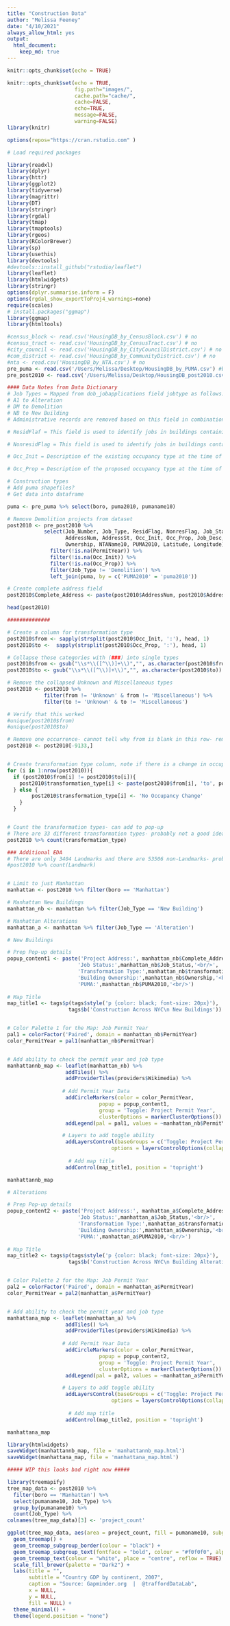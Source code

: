 ```yaml
---
title: "Construction Data"
author: "Melissa Feeney"
date: "4/10/2021"
always_allow_html: yes
output: 
  html_document:
    keep_md: true
---
```




```r
knitr::opts_chunk$set(echo = TRUE)

knitr::opts_chunk$set(echo = TRUE,
                      fig.path="images/",
                      cache.path="cache/",
                      cache=FALSE,
                      echo=TRUE,
                      message=FALSE,
                      warning=FALSE) 
library(knitr)

options(repos="https://cran.rstudio.com" )
```


```r
# Load required packages

library(readxl)
library(dplyr)
library(httr)
library(ggplot2)
library(tidyverse)
library(magrittr)
library(DT)
library(stringr)
library(rgdal)
library(tmap)
library(tmaptools)
library(rgeos)
library(RColorBrewer)
library(sp)
library(usethis)
library(devtools)
#devtools::install_github("rstudio/leaflet")
library(leaflet)
library(htmlwidgets)
library(stringr)
options(dplyr.summarise.inform = F)
options(rgdal_show_exportToProj4_warnings=none)
require(scales)
# install.packages("ggmap")
library(ggmap)
library(htmltools)
```

```r

#census_block <- read.csv('HousingDB_by_CensusBlock.csv') # no
#census_tract <- read.csv('HousingDB_by_CensusTract.csv') # no
#city_council <- read.csv('HousingDB_by_CityCouncilDistrict.csv') # no
#com_district <- read.csv('HousingDB_by_CommunityDistrict.csv') # no
#nta <- read.csv('HousingDB_by_NTA.csv') # no
pre_puma <- read.csv('/Users/Melissa/Desktop/HousingDB_by_PUMA.csv') #by puma
pre_post2010 <- read.csv('/Users/Melissa/Desktop/HousingDB_post2010.csv') # detailed

#### Data Notes from Data Dictionary
# Job Types = Mapped from dob_jobapplications field jobtype as follows:
# A1 to Alteration
# DM to Demolition
# NB to New Building
# Administrative records are removed based on this field in combination with job_description.

# ResidFlaf = This field is used to identify jobs in buildings containing residential uses. A value of "residential" indicates that the job affects residential units in some way through new construction, alteration, or demolition. Only those jobs with a value of "residential" are included in the housing database. Manual research was conducted at DCP to help ensure that all work on buildings with residences receive this flag, though some records may remain misclassified.

# NonresidFlag = This field is used to identify jobs in buildings containing non-residential uses. A value of "non-residential" indicates that the job affects some use type beyond residential, including commercial, industrial, or community facility uses. Mixed-use buildings will have values in both the Resid_Flag and Nonresid_Flag, since they contain both residential and nonresidential uses, but having flags in both of those columns does not necessarily mean that it is a mixed-use development since the flags do not distinguish between the initial and proposed uses in the building.

# Occ_Init = Description of the existing occupancy type at the time of the job application. This indicates what a site was used for before the proposed job. It is a more descriptive recode of the occupancy code that the applicant submitted to DOB as the initial occupancy type of the building. Note that the applicant may only choose one occupancy code, even in a building containing multiple uses, so this code is only able to describe one of many possible uses.

# Occ_Prop = Description of the proposed occupancy type at the time of the job application. This indicates what a site will be used for after the proposed job is complete. It is a more descriptive recode of the occupancy code that the applicant submitted to DOB as the proposed occupancy type of the building. Note that the applicant may only choose one occupancy code, even in a building containing multiple uses, so this code is only able to describe one of many possible uses.
```


```r
# Construction types
# Add puma shapefiles?
# Get data into dataframe

puma <- pre_puma %>% select(boro, puma2010, pumaname10)

# Remove Demolition projects from dataset
post2010 <- pre_post2010 %>% 
            select(Job_Number, Job_Type, ResidFlag, NonresFlag, Job_Status, PermitYear, Boro, 
                   AddressNum, AddressSt, Occ_Init, Occ_Prop, Job_Desc, 
                   Ownership, NTAName10, PUMA2010, Latitude, Longitude) %>%
              filter(!is.na(PermitYear)) %>%
              filter(!is.na(Occ_Init)) %>%
              filter(!is.na(Occ_Prop)) %>%
              filter(Job_Type != 'Demolition') %>%
              left_join(puma, by = c('PUMA2010' = 'puma2010'))

# Create complete address field
post2010$Complete_Address <- paste(post2010$AddressNum, post2010$AddressSt)

head(post2010)

##############
```
```r
# Create a column for transformation type
post2010$from <- sapply(strsplit(post2010$Occ_Init, ':'), head, 1)
post2010$to <-  sapply(strsplit(post2010$Occ_Prop, ':'), head, 1)

# Collapse those categories with (###) into single types
post2010$from <- gsub("\\s*\\([^\\)]+\\)","", as.character(post2010$from))
post2010$to <- gsub("\\s*\\([^\\)]+\\)","", as.character(post2010$to))

# Remove the collapsed Unknown and Miscellaneous types
post2010 <- post2010 %>%
            filter(from != 'Unknown' & from != 'Miscellaneous') %>%
            filter(to != 'Unknown' & to != 'Miscellaneous') 

# Verify that this worked
#unique(post2010$from)
#unique(post2010$to) 

# Remove one occurrence- cannot tell why from is blank in this row- remove by index
post2010 <- post2010[-9133,]


# Create transformation type column, note if there is a change in occupancy type, otherwise enter "no change"
for (i in 1:nrow(post2010)){
  if (post2010$from[i] != post2010$to[i]){
    post2010$transformation_type[i] <- paste(post2010$from[i], 'to', post2010$to[i])
  } else {
        post2010$transformation_type[i] <- 'No Occupancy Change'
    }
  }


# Count the transformation types- can add to pop-up
# There are 33 different transformation types- probably not a good idea to make a map with different color dots for each...maybe bar plot?
post2010 %>% count(transformation_type)

```


```r
### Additional EDA
# There are only 3404 Landmarks and there are 53506 non-Landmarks- probably not worth including
#post2010 %>% count(Landmark)


# Limit to just Manhattan
manhattan <- post2010 %>% filter(boro == 'Manhattan') 

# Manhattan New Buildings
manhattan_nb <- manhattan %>% filter(Job_Type == 'New Building')

# Manhattan Alterations
manhattan_a <- manhattan %>% filter(Job_Type == 'Alteration')

```



```r
# New Buildings

# Prep Pop-up details
popup_content1 <- paste('Project Address:', manhattan_nb$Complete_Address, '<br/>',
                       'Job Status:',manhattan_nb$Job_Status,'<br/>',
                       'Transformation Type:',manhattan_nb$transformation_type, '<br>',
                       'Building Ownership:',manhattan_nb$Ownership,'<br/>',
                       'PUMA:',manhattan_nb$PUMA2010,'<br/>')
                      
# Map Title
map_title1 <- tags$p(tags$style('p {color: black; font-size: 20px}'),
                    tags$b('Construction Across NYC\n New Buildings'))


# Color Palette 1 for the Map: Job Permit Year
pal1 = colorFactor('Paired', domain = manhattan_nb$PermitYear) 
color_PermitYear = pal1(manhattan_nb$PermitYear)


# Add ability to check the permit year and job type
manhattannb_map <- leaflet(manhattan_nb) %>%
                   addTiles() %>%
                   addProviderTiles(providers$Wikimedia) %>% 
  
                  # Add Permit Year Data
                   addCircleMarkers(color = color_PermitYear, 
                              popup = popup_content1,
                              group = 'Toggle: Project Permit Year',
                              clusterOptions = markerClusterOptions()) %>%
                   addLegend(pal = pal1, values = ~manhattan_nb$PermitYear, title = 'Project Permit Year', position = 'bottomright') %>%

                  # Layers to add toggle ability
                   addLayersControl(baseGroups = c('Toggle: Project Permit Year'),
                                  options = layersControlOptions(collapsed = FALSE), position = 'bottomright') %>%
  
                    # Add map title
                   addControl(map_title1, position = 'topright')

manhattannb_map
```



```r
# Alterations

# Prep Pop-up details
popup_content2 <- paste('Project Address:', manhattan_a$Complete_Address, '<br/>',
                       'Job Status:',manhattan_a$Job_Status,'<br/>',
                       'Transformation Type:',manhattan_a$transformation_type, '<br>',
                       'Building Ownership:',manhattan_a$Ownership,'<br/>',
                       'PUMA:',manhattan_a$PUMA2010,'<br/>')
                      
# Map Title
map_title2 <- tags$p(tags$style('p {color: black; font-size: 20px}'),
                    tags$b('Construction Across NYC\n Building Alterations'))


# Color Palette 2 for the Map: Job Permit Year
pal2 = colorFactor('Paired', domain = manhattan_a$PermitYear) 
color_PermitYear = pal2(manhattan_a$PermitYear)


# Add ability to check the permit year and job type
manhattana_map <- leaflet(manhattan_a) %>%
                   addTiles() %>%
                   addProviderTiles(providers$Wikimedia) %>% 
  
                  # Add Permit Year Data
                   addCircleMarkers(color = color_PermitYear, 
                              popup = popup_content2,
                              group = 'Toggle: Project Permit Year',
                              clusterOptions = markerClusterOptions()) %>%
                   addLegend(pal = pal2, values = ~manhattan_a$PermitYear, title = 'Project Permit Year', position = 'bottomright') %>%

                  # Layers to add toggle ability
                   addLayersControl(baseGroups = c('Toggle: Project Permit Year'),
                                  options = layersControlOptions(collapsed = FALSE), position = 'bottomright') %>%
  
                    # Add map title
                   addControl(map_title2, position = 'topright')

manhattana_map

```


```r
library(htmlwidgets)
saveWidget(manhattannb_map, file = 'manhattannb_map.html')
saveWidget(manhattana_map, file = 'manhattana_map.html')

```


```r
##### WIP this looks bad right now #####

library(treemapify)
tree_map_data <- post2010 %>% 
  filter(boro == 'Manhattan') %>%
  select(pumaname10, Job_Type) %>%
  group_by(pumaname10) %>%
  count(Job_Type) %>%
colnames(tree_map_data)[3] <- 'project_count'  

ggplot(tree_map_data, aes(area = project_count, fill = pumaname10, subgroup = Job_Type, label = Job_Type)) +
  geom_treemap() +
  geom_treemap_subgroup_border(colour = "black") +
  geom_treemap_subgroup_text(fontface = "bold", colour = "#f0f0f0", alpha = 0.7, place = "bottomleft") +
  geom_treemap_text(colour = "white", place = "centre", reflow = TRUE) +
  scale_fill_brewer(palette = "Dark2") +
  labs(title = "",
       subtitle = "Country GDP by continent, 2007",
       caption = "Source: Gapminder.org  |  @traffordDataLab",
       x = NULL, 
       y = NULL, 
       fill = NULL) +
  theme_minimal() +
  theme(legend.position = "none")

```
